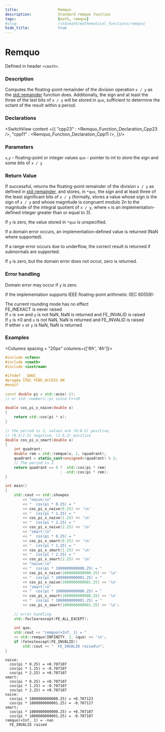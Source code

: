 ```yaml
---
title:                  Remquo
description:            Standard remquo function
tags:                   [math, remquo]
#slug:                  /std/math/mathematical_functions/remquo/
hide_title:             true
---
```



<!----------------- Codes ---------------------->


# Remquo

Defined in header `<cmath>`.

### Description

Computes the floating-point remainder of the division operation `x / y` as the [std::remainder](/docs/std/math/mathematical_functions/remainder/) function does. 
Additionally, the sign and at least the three of the last bits of `x / y` will be stored in `quo`, 
sufficient to determine the octant of the result within a period.

### Declarations

<SwitchView content ={{
    "cpp23" : <Remquo_Function_Declaration_Cpp23 />,
    "cpp11" : <Remquo_Function_Declaration_Cpp11 />,
}}/>

### Parameters

`x`,`y`	-	floating-point or integer values
`quo`	-	pointer to int to store the sign and some bits of `x / y`


### Return Value

If successful, returns the floating-point remainder of the division `x / y` as defined in [std::remainder](/docs/std/math/mathematical_functions/remainder/), and stores, in `*quo`, 
the sign and at least three of the least significant bits of `x / y` (formally, stores a value whose sign is the sign of `x / y` and whose magnitude is congruent modulo 2n 
to the magnitude of the integral quotient of `x / y`, where `n` is an implementation-defined integer greater than or equal to 3).

If `y` is zero, the value stored in `*quo` is unspecified.

If a domain error occurs, an implementation-defined value is returned (NaN where supported).

If a range error occurs due to underflow, the correct result is returned if subnormals are supported.

If `y` is zero, but the domain error does not occur, zero is returned.


### Error handling

Domain error may occur if `y` is zero.

If the implementation supports IEEE floating-point arithmetic (IEC 60559):

The current rounding mode has no effect<br/>
FE_INEXACT is never raised <br/>
If `x` is ±∞ and `y` is not NaN, NaN is returned and FE_INVALID is raised<br/>
If `y` is ±0 and `x` is not NaN, NaN is returned and FE_INVALID is raised<br/>
If either `x` or `y` is NaN, NaN is returned<br/>






### Examples

<Columns spacing = "20px" columns={['6fr', '4fr']}>
<div>

```cpp
#include <cfenv>
#include <cmath>
#include <iostream>
 
#ifndef __GNUC__
#pragma STDC FENV_ACCESS ON
#endif
 
const double pi = std::acos(-1);
// or std::numbers::pi since C++20
 
double cos_pi_x_naive(double x)
{
    return std::cos(pi * x);
}
 
// the period is 2, values are (0;0.5) positive,
// (0.5;1.5) negative, (1.5,2) positive
double cos_pi_x_smart(double x)
{
    int quadrant;
    double rem = std::remquo(x, 1, &quadrant);
    quadrant = static_cast<unsigned>(quadrant) % 2; 
    // The period is 2.
    return quadrant == 0 ?  std::cos(pi * rem)
                         : -std::cos(pi * rem);
}
 
int main()
{
    std::cout << std::showpos
        << "naive:\n"
        << "  cos(pi * 0.25) = " 
        << cos_pi_x_naive(0.25) << '\n'
        << "  cos(pi * 1.25) = " 
        << cos_pi_x_naive(1.25) << '\n'
        << "  cos(pi * 2.25) = " 
        << cos_pi_x_naive(2.25) << '\n'
        << "smart:\n"
        << "  cos(pi * 0.25) = " 
        << cos_pi_x_smart(0.25) << '\n'
        << "  cos(pi * 1.25) = " 
        << cos_pi_x_smart(1.25) << '\n'
        << "  cos(pi * 2.25) = " 
        << cos_pi_x_smart(2.25) << '\n'
        << "naive:\n"
        << "  cos(pi * 1000000000000.25) = "
        << cos_pi_x_naive(1000000000000.25) << '\n'
        << "  cos(pi * 1000000000001.25) = "
        << cos_pi_x_naive(1000000000001.25) << '\n'
        << "smart:\n"
        << "  cos(pi * 1000000000000.25) = "
        << cos_pi_x_smart(1000000000000.25) << '\n'
        << "  cos(pi * 1000000000001.25) = "
        << cos_pi_x_smart(1000000000001.25) << '\n';
 
    // error handling
    std::feclearexcept(FE_ALL_EXCEPT);
 
    int quo;
    std::cout << "remquo(+Inf, 1) = " 
    << std::remquo(INFINITY, 1, &quo) << '\n';
    if (fetestexcept(FE_INVALID))
        std::cout << "  FE_INVALID raised\n";
}
```

</div>


<div>

```plaintext title="Possible Result"
naive:
  cos(pi * 0.25) = +0.707107
  cos(pi * 1.25) = -0.707107
  cos(pi * 2.25) = +0.707107
smart:
  cos(pi * 0.25) = +0.707107
  cos(pi * 1.25) = -0.707107
  cos(pi * 2.25) = +0.707107
naive:
  cos(pi * 1000000000000.25) = +0.707123
  cos(pi * 1000000000001.25) = -0.707117
smart:
  cos(pi * 1000000000000.25) = +0.707107
  cos(pi * 1000000000001.25) = -0.707107
remquo(+Inf, 1) = -nan
  FE_INVALID raised
```


</div>
</Columns>